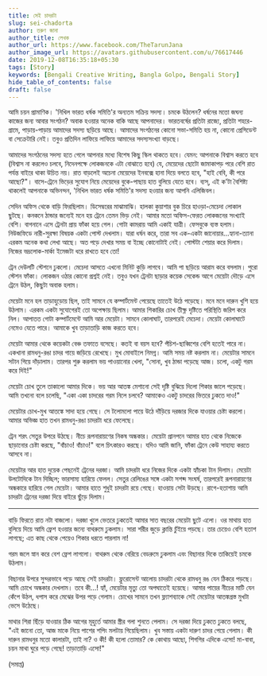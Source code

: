 ```yaml
---
title: সেই চাদরটা
slug: sei-chadorta
author: তরুণ জানা
author_title: লেখক
author_url: https://www.facebook.com/TheTarunJana
author_image_url: https://avatars.githubusercontent.com/u/76617446
date: 2019-12-08T16:35:18+05:30
tags: [Story]
keywords: [Bengali Creative Writing, Bangla Golpo, Bengali Story]
hide_table_of_contents: false
draft: false
---
```


আমি চয়ন প্রামাণিক। 'নিখিল ভারত ধর্ষক সমিতি'র অন্যতম সক্রিয় সদস্য। চমকে উঠলেন? ধর্ষনের মতো জঘন্য কাজের জন্য 
আবার সংগঠন? অবাক হওয়ার অনেক বাকি আছে আপনাদের। ভারতবর্ষের প্রতিটা রাজ্যে, প্রতিটা শহরে-গ্রামে, পাড়ায়-পাড়ায় 
আমাদের সদস্য ছড়িয়ে আছে। আমাদের সংগঠনের কোনো সভা-সমিতি হয় না, কোনো প্রেসিডেন্ট বা সেক্রেটারি নেই। তবুও প্রতিদিন 
লাফিয়ে লাফিয়ে আমাদের সদস্যসংখ্যা বাড়ছে।

<!-- truncate -->

আমাদের সংগঠনের সদস্য হতে গেলে আপনার মধ্যে বিশেষ কিছু স্কিল থাকতে হবে। যেমন: আপনাকে বিশ্বাস করতে হবে (বিশ্বাস 
না করলেও চলবে, নিদেনপক্ষে লোকজনকে এটা বোঝাতে হবে) যে, মেয়েদের ছোটো জামাকাপড় পরে বেশি রাত পর্যন্ত বাইরে থাকা 
উচিত নয়। রাত বাড়লেই অচেনা মেয়েদের ইনবক্সে হানা দিয়ে বলতে হবে, "হাই বেবি, কী পরে আছো?"। বাসে-ট্রেনে ভিড়ের সুযোগ 
নিয়ে মেয়েদের বুকে-পাছায় হাত বুলিয়ে যেতে হবে। ব্যস্, এই ক'টা বৈশিষ্ট্য থাকলেই আপনাকে অভিনন্দন, 'নিখিল ভারত 
ধর্ষক সমিতি'র সদস্য হওয়ার জন্য আপনি এলিজিবল।

সেদিন অফিস থেকে বাড়ি ফিরছিলাম। ডিসেম্বরের মাঝামাঝি। হালকা কুয়াশার বুক চিরে হাওড়া-মেচেদা লোকাল ছুটছে। কনকনে 
ঠান্ডার জন্যেই মনে হয় ট্রেনে তেমন ভিড় নেই। আমার মতো অফিস-ফেরত লোকজনের সংখ্যাই বেশি। বাগনানে এসে ট্রেনটা প্রায় 
ফাঁকা হয়ে গেল। গোটা কামরায় আমি একাই যাত্রী। ফেসবুকে ব্যস্ত হলাম। নিউজফিডে নারী-সুরক্ষা বিষয়ক একটা পোস্ট 
দেখলাম। যারা ধর্ষন করে, তারা সব এক-একটা জানোয়ার...হ্যানা-ত্যানা এরকম অনেক কথা লেখা আছে। অত পড়ে দেখার সময় বা 
ইচ্ছে কোনোটাই নেই। পোস্টটা শেয়ার করে দিলাম। নিজের ভদ্রলোক-মার্কা ইমেজটা ধরে রাখতে হবে তো!

ট্রেন দেউলটি স্টেশনে ঢুকলো। মেচেদা আসতে এখনো মিনিট কুড়ি লাগবে। আমি পা ছড়িয়ে আরাম করে বসলাম। পুরো স্টেশন ফাঁকা। 
লোকজন ওঠার কোনো প্রশ্নই নেই। তবুও যখন ট্রেনটা ছাড়ার কয়েক সেকেন্ড আগে মেয়েটা দৌড়ে এসে ট্রেনে উঠল, কিছুটা অবাক 
হলাম। 

মেয়েটা মনে হল তাড়াহুড়োয় ছিল, তাই সামনে যে কম্পার্টমেন্ট পেয়েছে তাতেই উঠে পড়েছে। মনে মনে দারুন খুশি হয়ে উঠলাম। 
এরকম একটা সুযোগেরই তো অপেক্ষায় ছিলাম। আমার শিকারির চোখ তীক্ষ্ণ দৃষ্টিতে পরিস্থিতি জরিপ করে নিল। আপাতত গোটা 
কম্পার্টমেন্টে আমি আর মেয়েটা। সামনে কোলাঘাট, তারপরেই মেচেদা। মেয়েটা কোলাঘাটে নেমেও যেতে পারে। আমাকে খুব 
তাড়াতাড়ি কাজ করতে হবে।

মেয়েটা আমার থেকে কয়েকটা বেঞ্চ তফাতে বসেছে। কতই বা বয়স হবে? পঁচিশ-ছাব্বিশের বেশি হতেই পারে না। একখানা 
রামধনু-রঙা চাদর গায়ে জড়িয়ে রেখেছে। মুখ মোবাইলে নিমগ্ন। আমি সময় নষ্ট করলাম না। মেয়েটার সামনে সটান গিয়ে 
দাঁড়ালাম। তারপর শুরু করলাম ভয় পাওয়ানোর খেলা, "সোনা, খুব ঠান্ডা পড়েছে আজ। চলো, একটু গরম করে দিই!"

মেয়েটা চোখ তুলে তাকালো আমার দিকে। ভয় আর আতঙ্ক মেশানো সেই দৃষ্টি বুঝিয়ে দিলো শিকার জালে পড়েছে। আমি তখনো বলে 
চলেছি, "একা একা চাদরের গরম নিলে চলবে? আমাকেও একটু চাদরের ভিতরে ঢুকতে দাও!"

মেয়েটার চোখ-মুখ আতঙ্কে সাদা হয়ে গেছে। সে টলোমলো পায়ে উঠে দাঁড়িয়ে দরজার দিকে যাওয়ার চেষ্টা করলো। আমার অভিজ্ঞ 
হাত তখন রামধনু-রঙা চাদরটা ধরে ফেলেছে।

ট্রেন শরৎ সেতুর উপরে উঠছে। নীচে রূপনারায়ণের নিকষ অন্ধকার। মেয়েটা প্রানপনে আমার হাত থেকে নিজেকে ছাড়ানোর চেষ্টা 
করছে, "বাঁচাও! বাঁচাও!" বলে চিৎকারও করছে। যদিও আমি জানি, ফাঁকা ট্রেনে কেউ সাহায্য করতে আসবে না। 

মেয়েটার আর হাত দুয়েক পেছনেই ট্রেনের দরজা। আমি চাদরটা ধরে নিজের দিকে একটা হ্যাঁচকা টান দিলাম। মেয়েটা উলটোদিকে 
টান দিচ্ছিল; ভারসাম্য হারিয়ে ফেলল। সেতুর রেলিঙের সঙ্গে একটা সশব্দ সংঘর্ষ, তারপরেই রূপনারায়ণের অন্ধকারে হারিয়ে 
গেল মেয়েটা। আমার হাতে শুধুই চাদরটা রয়ে গেছে। হাওয়ায় সেটা উড়ছে। রাগে-হতাশায় আমি চাদরটা ট্রেনের দরজা দিয়ে বাইরে 
ছুঁড়ে দিলাম।

---

বাড়ি ফিরতে রাত নটা বাজলো। দরজা খুলে ভেতরে ঢুকতেই আমার সাত বছরের মেয়েটা ছুটে এলো। ওর মাথায় হাত বুলিয়ে দিয়ে
আমি ফ্রেশ হওয়ার জন্যে বাথরুমে ঢুকলাম। সারা শরীর জুড়ে ক্লান্তি চুঁইয়ে পড়ছে। তার চেয়েও বেশি হতাশ লাগছে; এত কাছ 
থেকে পেয়েও শিকার ধরতে পারলাম না!

গরম জলে স্নান করে বেশ ফ্রেশ লাগলো। বাথরুম থেকে বেরিয়ে বেডরুমে ঢুকলাম এবং বিছানার দিকে তাকিয়েই চমকে উঠলাম। 

বিছানার উপরে সুন্দরভাবে পড়ে আছে সেই চাদরটা। ফ্লুরোসেন্ট আলোয় চাদরটা থেকে রামধনু রঙ যেন ঠিকরে পড়ছে। আমি চোখে 
অন্ধকার দেখলাম। তবে কী…! হ্যাঁ, মেয়েটার মৃত্যু তো অপঘাতেই হয়েছে। আমার পায়ের নীচের মাটি যেন কেঁপে উঠল, ধপাস করে 
মেঝের উপর পড়ে গেলাম। চোখের সামনে তখন ফ্ল্যাশব্যাকে সেই মেয়েটার আতঙ্কগ্রস্ত মুখটা ভেসে উঠেছে।

মাথার শিরা ছিঁড়ে যাওয়ার ঠিক আগের মূহুর্তে আমার স্ত্রীর গলা শুনতে পেলাম। সে দরজা দিয়ে ঢুকতে ঢুকতে বলছে, "এই 
জানো তো, আজ মাকে নিয়ে পাশের শপিং মলটায় গিয়েছিলাম। খুব সস্তায় একটা দারুণ চাদর পেয়ে গেলাম। কী দারুন রামধনুর
মতো কালারটা, তাই না? ও কী! কী হলো তোমার? কে কোথায় আছো, শিগগির এদিকে এসো! মা-বাবা, চয়ন মাথা ঘুরে পড়ে
গেছে! তাড়াতাড়ি এসো!"

(সমাপ্ত)